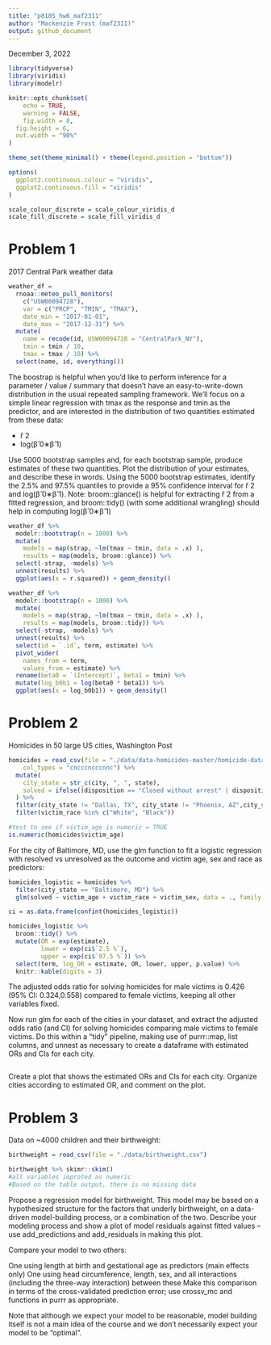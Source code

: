 ```yaml
---
title: "p8105_hw6_maf2311"
author: "Mackenzie Frost (maf2311)"
output: github_document
---
```


December 3, 2022

```r
library(tidyverse)
library(viridis)
library(modelr)

knitr::opts_chunk$set(
	echo = TRUE,
	warning = FALSE,
	fig.width = 8, 
  fig.height = 6,
  out.width = "90%"
)

theme_set(theme_minimal() + theme(legend.position = "bottom"))

options(
  ggplot2.continuous.colour = "viridis",
  ggplot2.continuous.fill = "viridis"
)

scale_colour_discrete = scale_colour_viridis_d
scale_fill_discrete = scale_fill_viridis_d
```

# Problem 1

2017 Central Park weather data

```r
weather_df = 
  rnoaa::meteo_pull_monitors(
    c("USW00094728"),
    var = c("PRCP", "TMIN", "TMAX"), 
    date_min = "2017-01-01",
    date_max = "2017-12-31") %>%
  mutate(
    name = recode(id, USW00094728 = "CentralPark_NY"),
    tmin = tmin / 10,
    tmax = tmax / 10) %>%
  select(name, id, everything())
```

The boostrap is helpful when you’d like to perform inference for a parameter / value / summary that doesn’t have an easy-to-write-down distribution in the usual repeated sampling framework. We’ll focus on a simple linear regression with tmax as the response and tmin as the predictor, and are interested in the distribution of two quantities estimated from these data:

* r̂ 2
* log(β̂ 0∗β̂ 1)

Use 5000 bootstrap samples and, for each bootstrap sample, produce estimates of these two quantities. Plot the distribution of your estimates, and describe these in words. Using the 5000 bootstrap estimates, identify the 2.5% and 97.5% quantiles to provide a 95% confidence interval for r̂ 2 and log(β̂ 0∗β̂ 1). Note: broom::glance() is helpful for extracting r̂ 2 from a fitted regression, and broom::tidy() (with some additional wrangling) should help in computing log(β̂ 0∗β̂ 1)

```r
weather_df %>% 
  modelr::bootstrap(n = 1000) %>% 
  mutate(
    models = map(strap, ~lm(tmax ~ tmin, data = .x) ),
    results = map(models, broom::glance)) %>% 
  select(-strap, -models) %>% 
  unnest(results) %>% 
  ggplot(aes(x = r.squared)) + geom_density()
```

```r
weather_df %>% 
  modelr::bootstrap(n = 1000) %>% 
  mutate(
    models = map(strap, ~lm(tmax ~ tmin, data = .x) ),
    results = map(models, broom::tidy)) %>% 
  select(-strap, -models) %>% 
  unnest(results) %>% 
  select(id = `.id`, term, estimate) %>% 
  pivot_wider(
    names_from = term, 
    values_from = estimate) %>% 
  rename(beta0 = `(Intercept)`, beta1 = tmin) %>% 
  mutate(log_b0b1 = log(beta0 * beta1)) %>% 
  ggplot(aes(x = log_b0b1)) + geom_density()
```

# Problem 2

Homicides in 50 large US cities, Washington Post

```r
homicides = read_csv(file = "./data/data-homicides-master/homicide-data.csv", 
    col_types = "cncccncccnnc") %>%
  mutate(
    city_state = str_c(city, ", ", state),
    solved = ifelse((disposition == "Closed without arrest" | disposition == "Open/No arrest"), 0, 1)
  ) %>%
  filter(city_state != "Dallas, TX", city_state != "Phoenix, AZ",city_state != "Kansas City, MO", city_state != "Tulsa, AL") %>%
  filter(victim_race %in% c("White", "Black"))

#test to see if victim_age is numeric = TRUE
is.numeric(homicides$victim_age)
```

For the city of Baltimore, MD, use the glm function to fit a logistic regression with resolved vs unresolved as the outcome and victim age, sex and race as predictors:

```r
homicides_logistic = homicides %>% 
  filter(city_state == "Baltimore, MD") %>% 
  glm(solved ~ victim_age + victim_race + victim_sex, data = ., family = binomial()) 

ci = as.data.frame(confint(homicides_logistic))

homicides_logistic %>% 
  broom::tidy() %>% 
  mutate(OR = exp(estimate),
         lower = exp(ci$`2.5 %`),
         upper = exp(ci$`97.5 %`)) %>%
  select(term, log_OR = estimate, OR, lower, upper, p.value) %>% 
  knitr::kable(digits = 3)
```

The adjusted odds ratio for solving homicides for male victims is 0.426 (95% CI: 0.324,0.558) compared to female victims, keeping all other variables fixed.

Now run glm for each of the cities in your dataset, and extract the adjusted odds ratio (and CI) for solving homicides comparing male victims to female victims. Do this within a “tidy” pipeline, making use of purrr::map, list columns, and unnest as necessary to create a dataframe with estimated ORs and CIs for each city.

```r

```

Create a plot that shows the estimated ORs and CIs for each city. Organize cities according to estimated OR, and comment on the plot.

# Problem 3

Data on ~4000 children and their birthweight:

```r
birthweight = read_csv(file = "./data/birthweight.csv") 

birthweight %>% skimr::skim()
#all variables improted as numeric
#Based on the table output, there is no missing data
```

Propose a regression model for birthweight. This model may be based on a hypothesized structure for the factors that underly birthweight, on a data-driven model-building process, or a combination of the two. Describe your modeling process and show a plot of model residuals against fitted values – use add_predictions and add_residuals in making this plot.

Compare your model to two others:

One using length at birth and gestational age as predictors (main effects only)
One using head circumference, length, sex, and all interactions (including the three-way interaction) between these
Make this comparison in terms of the cross-validated prediction error; use crossv_mc and functions in purrr as appropriate.

Note that although we expect your model to be reasonable, model building itself is not a main idea of the course and we don’t necessarily expect your model to be “optimal”.





